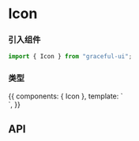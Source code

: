 

<Meta title="通用|图标" component={Icon} />

# Icon

### 引入组件

```js
import { Icon } from "graceful-ui";
```

### 类型

<Preview>
  <Story name="类型">
    {{
      components: { Icon },
      template: `
        <div style="font-size: 24px">
          <Icon type="download" />
          <Icon type="setting" />
          <Icon type="loading" />
        </div>`,
    }}
  </Story>
</Preview>

## API

<Props of={Icon} />
